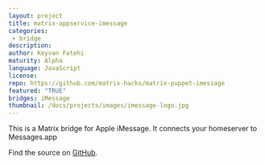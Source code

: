 ```yaml
---
layout: project
title: matrix-appservice-imessage
categories: 
 - bridge
description: 
author: Keyvan Fatehi
maturity: Alpha
language: JavaScript
license: 
repo: https://github.com/matrix-hacks/matrix-puppet-imessage
featured: "TRUE"
bridges: iMessage
thumbnail: /docs/projects/images/imessage-logo.jpg
---
```


This is a Matrix bridge for Apple iMessage. It connects your homeserver to Messages.app

Find the source on [GitHub](https://github.com/kfatehi/matrix-appservice-imessage).
